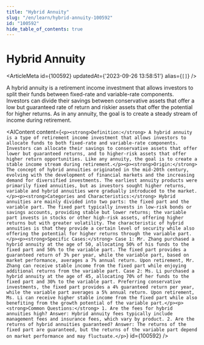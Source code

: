 ```yaml
---
title: "Hybrid Annuity"
slug: "/en/learn/hybrid-annuity-100592"
id: "100592"
hide_table_of_contents: true
---
```



# Hybrid Annuity

<ArticleMeta id={100592} updatedAt={'2023-09-26 13:58:51'} alias={`[]`} />
<div className='border-solid border-b border-t-0 my-4 border-[var(--ifm-color-gray-300)]' />

A hybrid annuity is a retirement income investment that allows investors to split their funds between fixed-rate and variable-rate components. Investors can divide their savings between conservative assets that offer a low but guaranteed rate of return and riskier assets that offer the potential for higher returns. As in any annuity, the goal is to create a steady stream of income during retirement.

<AIContent content={`<p><strong>Definition:</strong> A hybrid annuity is a type of retirement income investment that allows investors to allocate funds to both fixed-rate and variable-rate components. Investors can allocate their savings to conservative assets that offer lower but guaranteed returns, and to higher-risk assets that offer higher return opportunities. Like any annuity, the goal is to create a stable income stream during retirement.</p><p><strong>Origin:</strong> The concept of hybrid annuities originated in the mid-20th century, evolving with the development of financial markets and the increasing demand for diversified investments. The earliest annuity products were primarily fixed annuities, but as investors sought higher returns, variable and hybrid annuities were gradually introduced to the market.</p><p><strong>Categories and Characteristics:</strong> Hybrid annuities are mainly divided into two parts: the fixed part and the variable part. The fixed part typically invests in low-risk bonds or savings accounts, providing stable but lower returns; the variable part invests in stocks or other high-risk assets, offering higher returns but with greater volatility. The characteristic of hybrid annuities is that they provide a certain level of security while also offering the potential for higher returns through the variable part.</p><p><strong>Specific Cases:</strong> Case 1: Mr. Zhang purchased a hybrid annuity at the age of 50, allocating 50% of his funds to the fixed part and 50% to the variable part. The fixed part provides a guaranteed return of 3% per year, while the variable part, based on market performance, averages a 7% annual return. Upon retirement, Mr. Zhang can receive stable income from the fixed part while enjoying additional returns from the variable part. Case 2: Ms. Li purchased a hybrid annuity at the age of 45, allocating 70% of her funds to the fixed part and 30% to the variable part. Preferring conservative investments, the fixed part provides a 4% guaranteed return per year, while the variable part averages a 5% annual return. Upon retirement, Ms. Li can receive higher stable income from the fixed part while also benefiting from the growth potential of the variable part.</p><p><strong>Common Questions:</strong> 1. Are the fees for hybrid annuities high? Answer: Hybrid annuity fees typically include management fees and insurance fees, which vary by product. 2. Are the returns of hybrid annuities guaranteed? Answer: The returns of the fixed part are guaranteed, but the returns of the variable part depend on market performance and may fluctuate.</p>`} id={100592} />
